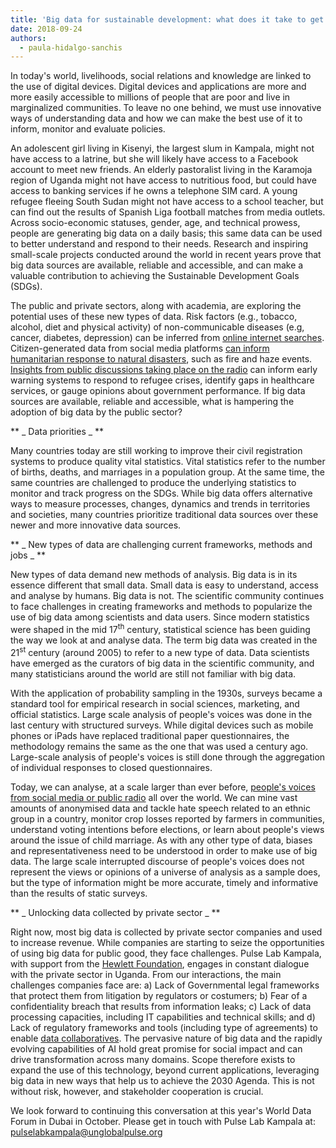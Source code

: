 ```yaml
---
title: 'Big data for sustainable development: what does it take to get to the next level?'
date: 2018-09-24
authors:
  - paula-hidalgo-sanchis
---
```


In today's world, livelihoods, social relations and knowledge are linked to the use of digital devices. Digital devices and applications are more and more easily accessible to millions of people that are poor and live in marginalized communities. To leave no one behind, we must use innovative ways of understanding data and how we can make the best use of it to inform, monitor and evaluate policies.

An adolescent girl living in Kisenyi, the largest slum in Kampala, might not have access to a latrine, but she will likely have access to a Facebook account to meet new friends. An elderly pastoralist living in the Karamoja region of Uganda might not have access to nutritious food, but could have access to banking services if he owns a telephone SIM card. A young refugee fleeing South Sudan might not have access to a school teacher, but can find out the results of Spanish Liga football matches from media outlets. Across socio-economic statuses, gender, age, and technical prowess, people are generating big data on a daily basis; this same data can be used to better understand and respond to their needs. Research and inspiring small-scale projects conducted around the world in recent years prove that big data sources are available, reliable and accessible, and can make a valuable contribution to achieving the Sustainable Development Goals (SDGs).

The public and private sectors, along with academia, are exploring the potential uses of these new types of data. Risk factors (e.g., tobacco, alcohol, diet and physical activity) of non-communicable diseases (e.g, cancer, diabetes, depression) can be inferred from [online internet searches](https://www.unglobalpulse.org/projects/non-communicable-diseases). Citizen-generated data from social media platforms [can inform humanitarian response to natural disasters](https://www.unglobalpulse.org/projects/haze-gazer-a-crisis-analysis-tool), such as fire and haze events. [Insights from public discussions taking place on the radio](https://www.unglobalpulse.org/projects/bringing-peoples-voices-radio-content-analysis-respond-refugee-crisis) can inform early warning systems to respond to refugee crises, identify gaps in healthcare services, or gauge opinions about government performance.
If big data sources are available, reliable and accessible, what is hampering the adoption of big data by the public sector?

** _ Data priorities _ **

Many countries today are still working to improve their civil registration systems to produce quality vital statistics. Vital statistics refer to the number of births, deaths, and marriages in a population group. At the same time, the same countries are challenged to produce the underlying statistics to monitor and track progress on the SDGs. While big data offers alternative ways to measure processes, changes, dynamics and trends in territories and societies, many countries prioritize traditional data sources over these newer and more innovative data sources.

** _ New types of data are challenging current frameworks, methods and jobs _ **

New types of data demand new methods of analysis. Big data is in its essence different that small data. Small data is easy to understand, access and analyse by humans. Big data is not. The scientific community continues to face challenges in creating frameworks and methods to popularize the use of big data among scientists and data users. Since modern statistics were shaped in the mid 17<sup>th</sup> century, statistical science has been guiding the way we look at and analyse data. The term big data was created in the 21<sup>st</sup> century (around 2005) to refer to a new type of data. Data scientists have emerged as the curators of big data in the scientific community, and many statisticians around the world are still not familiar with big data.

With the application of probability sampling in the 1930s, surveys became a standard tool for empirical research in social sciences, marketing, and official statistics. Large scale analysis of people's voices was done in the last century with structured surveys. While digital devices such as mobile phones or iPads have replaced traditional paper questionnaires, the methodology remains the same as the one that was used a century ago. Large-scale analysis of people's voices is still done through the aggregation of individual responses to closed questionnaires.

Today, we can analyse, at a scale larger than ever before, [people's voices from social media or public radio](http://unglobalpulse.org/sites/default/files/Radio%20Analysis%20Report_Preview%20%283%29.pdf) all over the world. We can mine vast amounts of anonymised data and tackle hate speech related to an ethnic group in a country, monitor crop losses reported by farmers in communities, understand voting intentions before elections, or learn about people's views around the issue of child marriage. As with any other type of data, biases and representativeness need to be understood in order to make use of big data. The large scale interrupted discourse of people's voices does not represent the views or opinions of a universe of analysis as a sample does, but the type of information might be more accurate, timely and informative than the results of static surveys.

** _ Unlocking data collected by private sector _ **

Right now, most big data is collected by private sector companies and used to increase revenue. While companies are starting to seize the opportunities of using big data for public good, they face challenges. Pulse Lab Kampala, with support from the [Hewlett Foundation](https://hewlett.org/strategy/citizen-voices-and-evidence-informed-policy/), engages in constant dialogue with the private sector in Uganda. From our interactions, the main challenges companies face are: a) Lack of Governmental legal frameworks that protect them from litigation by regulators or costumers; b) Fear of a confidentiality breach that results from information leaks; c) Lack of data processing capacities, including IT capabilities and technical skills; and d) Lack of regulatory frameworks and tools (including type of agreements) to enable [data collaboratives](https://datastewards.net/).
The pervasive nature of big data and the rapidly evolving capabilities of AI hold great promise for social impact and can drive transformation across many domains. Scope therefore exists to expand the use of this technology, beyond current applications, leveraging big data in new ways that help us to achieve the 2030 Agenda. This is not without risk, however, and stakeholder cooperation is crucial.

We look forward to continuing this conversation at this year's World Data Forum in Dubai in October.
Please get in touch with Pulse Lab Kampala at: [pulselabkampala@unglobalpulse.org](mailto:pulselabkampala@unglobalpulse.org)

